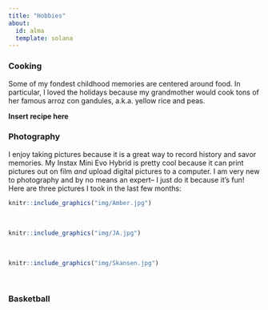 ```yaml
---
title: "Hobbies"
about: 
  id: alma
  template: solana
---
```



### Cooking
Some of my fondest childhood memories are centered around food. In particular, I loved the holidays because my grandmother would cook tons of her famous arroz con gandules, a.k.a. yellow rice and peas. 

**Insert recipe here**


### Photography 
I enjoy taking pictures because it is a great way to record history and savor memories. My Instax Mini Evo Hybrid is pretty cool because it can print pictures out on film *and* upload digital pictures to a computer. I am very new to photography and by no means an expert-- I just do it because it's fun! Here are three pictures I took in the last few months: 

```r
knitr::include_graphics("img/Amber.jpg")
```
&nbsp;  

```r
knitr::include_graphics("img/JA.jpg")
```
&nbsp;  


```r
knitr::include_graphics("img/Skansen.jpg")
```
&nbsp;  



### Basketball
